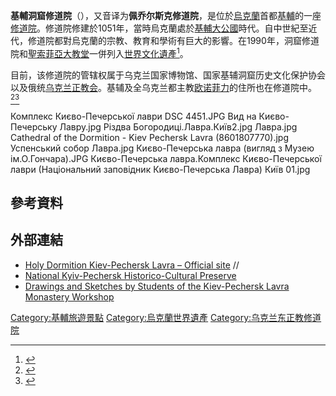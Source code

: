 {{世界文化遺產概要表
| site_img =2018_-_Комплекс_Києво-Печерської_лаври.jpg
| site_img_capt = 基輔洞窟修道院远景
| site_img_width =  350px
| zh_name = 基輔洞窟修道院
| en_name = Kyiv Pechersk Lavra
| fr_name = 
| country =[[File:Flag_of_Ukraine.svg|20px]][[乌克兰|乌克兰]]
| Region = 欧洲和北美地区
| ID=527
| criterion_c = (i), (ii), (iii), (iv)
| rg_year = 1990年（[[世界遗产#世界遗产委员会会议|第14屆]]）
| ex_rg_year = 2005年
| remarks = 
| org_url = http://whc.unesco.org/en/list/527
| map_img = Image:Map of Ukraine political simple city Kiew.png
| map_img_width = 250px
}}
'''基輔洞窟修道院'''（{{lang-uk|Києво-Печерська лавра}}），又音译为'''佩乔尔斯克修道院'''，是位於[[烏克蘭|烏克蘭]]首都[[基輔|基輔]]的一座[[修道院|修道院]]。修道院修建於1051年，當時烏克蘭處於[[基輔大公國|基輔大公國]]時代。自中世紀至近代，修道院都對烏克蘭的宗教、教育和學術有巨大的影響。在1990年，洞窟修道院和[[聖索菲亞大教堂_(基輔)|聖索菲亞大教堂]]一併列入[[世界文化遺產|世界文化遺產]]<ref>{{cite web|url=http://whc.unesco.org/en/list/527|title=Kiev: Saint-Sophia Cathedral and Related Monastic Buildings, Kiev-Pechersk Lavra|publisher=UNESCO|date=|accessdate=2014-11-05|archive-date=2017-07-19|archive-url=https://web.archive.org/web/20170719133223/http://whc.unesco.org/en/list/527/|dead-url=no}}</ref>。

目前，该修道院的管辖权属于乌克兰国家博物馆、国家基辅洞窟历史文化保护协会以及俄统[[烏克蘭正教會_(莫斯科宗主教聖統)|乌克兰正教会]]。基辅及全乌克兰都主教[[欧诺菲力|欧诺菲力]]的住所也在修道院中。<ref>{{cite web|title=General information — Kyiv Holy Dormition Caves Lavra|url=https://lavra.ua/en/general-information/|accessdate=9 December 2019|archive-date=2019-09-15|archive-url=https://web.archive.org/web/20190915034746/https://lavra.ua/en/general-information/|dead-url=no}}</ref><ref>{{cite news|url=https://lavra.ua/en/head-of-uoc-led-solemnities-on-synaxis-of-near-caves-venerable-fathers/|title=Head of UOC led solemnities on Synaxis of Near Caves’ Venerable Fathers|agency=Kyiv Holy Dormition Caves Lavra|date=11 October 2019|accessdate=12 December 2019|archive-date=2019-12-12|archive-url=https://web.archive.org/web/20191212144648/https://lavra.ua/en/head-of-uoc-led-solemnities-on-synaxis-of-near-caves-venerable-fathers/|dead-url=no}}</ref>

<gallery>
Комплекс Києво-Печерської лаври DSC 4451.JPG
Вид на Києво-Печерську Лавру.jpg
Різдва Богородиці.Лавра.Київ2.jpg
Лавра.jpg
Cathedral of the Dormition - Kiev Pechersk Lavra (8601807770).jpg
Успенський собор Лавра.jpg
Києво-Печерська лавра (вигляд з Музею ім.О.Гончара).JPG
Києво-Печерська лавра.Комплекс Києво-Печерської лаври (Національний заповідник Києво-Печерська Лавра) Київ 01.jpg
</gallery>

== 參考資料 ==
{{Reflist}}

== 外部連結 ==
{{commons category|Kiev Pechersk Lavra}}
* [http://www.lavra.ua/ Holy Dormition Kiev-Pechersk Lavra – Official site] {{Wayback|url=http://www.lavra.ua/ |date=20141105163144 }} {{en icon}}/{{ru icon}}/{{uk icon}}
* [http://www.kplavra.kiev.ua/ National Kyiv-Pechersk Historico-Cultural Preserve] {{Wayback|url=http://www.kplavra.kiev.ua/ |date=20170610081043 }}
* [http://www.wdl.org/en/item/11808/ Drawings and Sketches by Students of the Kiev-Pechersk Lavra Monastery Workshop] {{Wayback|url=http://www.wdl.org/en/item/11808/ |date=20141105195150 }}

{{乌克兰世界遗产}}
{{乌克兰七大奇迹}}
{{Authority control}}

[[Category:基輔旅遊景點|Category:基輔旅遊景點]]
[[Category:烏克蘭世界遺產|Category:烏克蘭世界遺產]]
[[Category:乌克兰东正教修道院|Category:乌克兰东正教修道院]]
